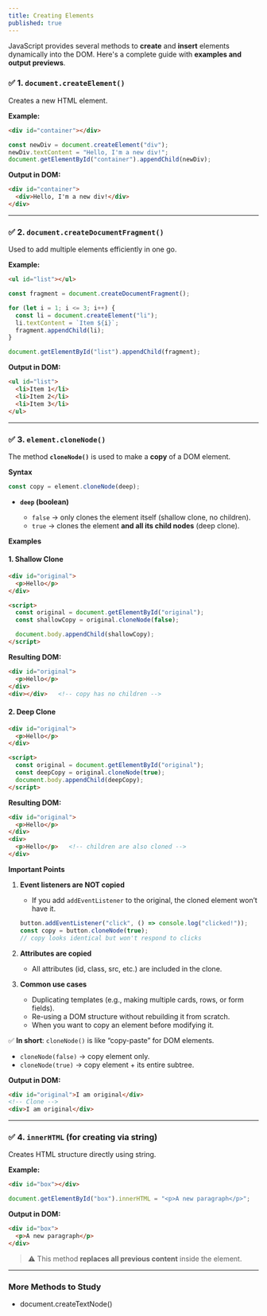 ```yaml
---
title: Creating Elements
published: true
---
```


JavaScript provides several methods to **create** and **insert** elements dynamically into the DOM. Here's a complete guide with **examples and output previews**.


### ✅ 1. `document.createElement()`

Creates a new HTML element.

**Example:**
```html
<div id="container"></div>
```

```js
const newDiv = document.createElement("div");
newDiv.textContent = "Hello, I'm a new div!";
document.getElementById("container").appendChild(newDiv);
```

**Output in DOM:**

```html
<div id="container">
  <div>Hello, I'm a new div!</div>
</div>
```

---

### ✅ 2. `document.createDocumentFragment()`

Used to add multiple elements efficiently in one go.

**Example:**

```html
<ul id="list"></ul>
```

```js
const fragment = document.createDocumentFragment();

for (let i = 1; i <= 3; i++) {
  const li = document.createElement("li");
  li.textContent = `Item ${i}`;
  fragment.appendChild(li);
}

document.getElementById("list").appendChild(fragment);
```

**Output in DOM:**

```html
<ul id="list">
  <li>Item 1</li>
  <li>Item 2</li>
  <li>Item 3</li>
</ul>
```

---

### ✅ 3. `element.cloneNode()`

The method **`cloneNode()`** is used to make a **copy** of a DOM element.

**Syntax**

```js
const copy = element.cloneNode(deep);
```

* **`deep` (boolean)**

  * `false` → only clones the element itself (shallow clone, no children).
  * `true` → clones the element **and all its child nodes** (deep clone).

**Examples**

#### 1. Shallow Clone

```html
<div id="original">
  <p>Hello</p>
</div>

<script>
  const original = document.getElementById("original");
  const shallowCopy = original.cloneNode(false);

  document.body.appendChild(shallowCopy);
</script>
```

**Resulting DOM:**

```html
<div id="original">
  <p>Hello</p>
</div>
<div></div>   <!-- copy has no children -->
```

#### 2. Deep Clone

```html
<div id="original">
  <p>Hello</p>
</div>

<script>
  const original = document.getElementById("original");
  const deepCopy = original.cloneNode(true);
  document.body.appendChild(deepCopy);
</script>
```

**Resulting DOM:**

```html
<div id="original">
  <p>Hello</p>
</div>
<div>
  <p>Hello</p>   <!-- children are also cloned -->
</div>
```

**Important Points**

1. **Event listeners are NOT copied**

   * If you add `addEventListener` to the original, the cloned element won’t have it.

   ```js
   button.addEventListener("click", () => console.log("clicked!"));
   const copy = button.cloneNode(true);
   // copy looks identical but won't respond to clicks
   ```

2. **Attributes are copied**

   * All attributes (id, class, src, etc.) are included in the clone.

3. **Common use cases**

   * Duplicating templates (e.g., making multiple cards, rows, or form fields).
   * Re-using a DOM structure without rebuilding it from scratch.
   * When you want to copy an element before modifying it.

✅ **In short**:
`cloneNode()` is like “copy-paste” for DOM elements.

* `cloneNode(false)` → copy element only.
* `cloneNode(true)` → copy element + its entire subtree.


**Output in DOM:**

```html
<div id="original">I am original</div>
<!-- Clone -->
<div>I am original</div>
```

---

### ✅ 4. `innerHTML` (for creating via string)

Creates HTML structure directly using string.

**Example:**

```html
<div id="box"></div>
```

```js
document.getElementById("box").innerHTML = "<p>A new paragraph</p>";
```

**Output in DOM:**

```html
<div id="box">
  <p>A new paragraph</p>
</div>
```

> ⚠️ This method **replaces all previous content** inside the element.

---


### More Methods to Study 

* document.createTextNode()

